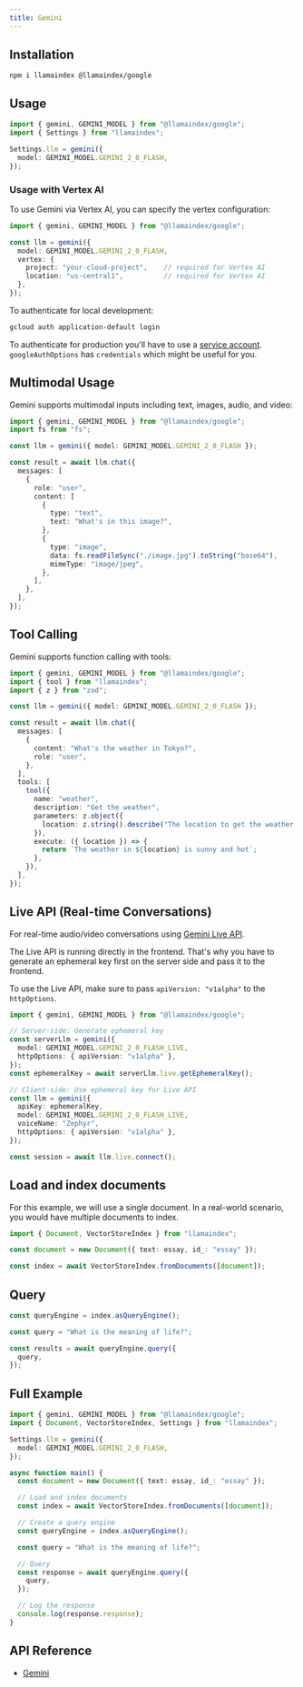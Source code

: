 ```yaml
---
title: Gemini
---
```


## Installation

```package-install
npm i llamaindex @llamaindex/google
```

## Usage

```ts
import { gemini, GEMINI_MODEL } from "@llamaindex/google";
import { Settings } from "llamaindex";

Settings.llm = gemini({
  model: GEMINI_MODEL.GEMINI_2_0_FLASH,
});
```

### Usage with Vertex AI

To use Gemini via Vertex AI, you can specify the vertex configuration:

```ts
import { gemini, GEMINI_MODEL } from "@llamaindex/google";

const llm = gemini({
  model: GEMINI_MODEL.GEMINI_2_0_FLASH,
  vertex: {
    project: "your-cloud-project",    // required for Vertex AI
    location: "us-central1",          // required for Vertex AI
  },
});
```

To authenticate for local development:

```bash
gcloud auth application-default login
```

To authenticate for production you'll have to use a [service account](https://cloud.google.com/docs/authentication/). `googleAuthOptions` has `credentials` which might be useful for you.

## Multimodal Usage

Gemini supports multimodal inputs including text, images, audio, and video:

```ts
import { gemini, GEMINI_MODEL } from "@llamaindex/google";
import fs from "fs";

const llm = gemini({ model: GEMINI_MODEL.GEMINI_2_0_FLASH });

const result = await llm.chat({
  messages: [
    {
      role: "user",
      content: [
        {
          type: "text",
          text: "What's in this image?",
        },
        {
          type: "image",
          data: fs.readFileSync("./image.jpg").toString("base64"),
          mimeType: "image/jpeg",
        },
      ],
    },
  ],
});
```

## Tool Calling

Gemini supports function calling with tools:

```ts
import { gemini, GEMINI_MODEL } from "@llamaindex/google";
import { tool } from "llamaindex";
import { z } from "zod";

const llm = gemini({ model: GEMINI_MODEL.GEMINI_2_0_FLASH });

const result = await llm.chat({
  messages: [
    {
      content: "What's the weather in Tokyo?",
      role: "user",
    },
  ],
  tools: [
    tool({
      name: "weather",
      description: "Get the weather",
      parameters: z.object({
        location: z.string().describe("The location to get the weather for"),
      }),
      execute: ({ location }) => {
        return `The weather in ${location} is sunny and hot`;
      },
    }),
  ],
});
```

## Live API (Real-time Conversations)

For real-time audio/video conversations using [Gemini Live API](https://ai.google.dev/gemini-api/docs/live). 

The Live API is running directly in the frontend. That's why you have to generate an ephemeral key first on the server side and pass it to the frontend.

To use the Live API, make sure to pass `apiVersion: "v1alpha"` to the `httpOptions`.

```ts
import { gemini, GEMINI_MODEL } from "@llamaindex/google";

// Server-side: Generate ephemeral key
const serverLlm = gemini({
  model: GEMINI_MODEL.GEMINI_2_0_FLASH_LIVE,
  httpOptions: { apiVersion: "v1alpha" },
});
const ephemeralKey = await serverLlm.live.getEphemeralKey();

// Client-side: Use ephemeral key for Live API
const llm = gemini({
  apiKey: ephemeralKey,
  model: GEMINI_MODEL.GEMINI_2_0_FLASH_LIVE,
  voiceName: "Zephyr",
  httpOptions: { apiVersion: "v1alpha" },
});

const session = await llm.live.connect();
```

## Load and index documents

For this example, we will use a single document. In a real-world scenario, you would have multiple documents to index.

```ts
import { Document, VectorStoreIndex } from "llamaindex";

const document = new Document({ text: essay, id_: "essay" });

const index = await VectorStoreIndex.fromDocuments([document]);
```

## Query

```ts
const queryEngine = index.asQueryEngine();

const query = "What is the meaning of life?";

const results = await queryEngine.query({
  query,
});
```

## Full Example

```ts
import { gemini, GEMINI_MODEL } from "@llamaindex/google";
import { Document, VectorStoreIndex, Settings } from "llamaindex";

Settings.llm = gemini({
  model: GEMINI_MODEL.GEMINI_2_0_FLASH,
});

async function main() {
  const document = new Document({ text: essay, id_: "essay" });

  // Load and index documents
  const index = await VectorStoreIndex.fromDocuments([document]);

  // Create a query engine
  const queryEngine = index.asQueryEngine();

  const query = "What is the meaning of life?";

  // Query
  const response = await queryEngine.query({
    query,
  });

  // Log the response
  console.log(response.response);
}
```

## API Reference

- [Gemini](/docs/api/classes/Gemini)
